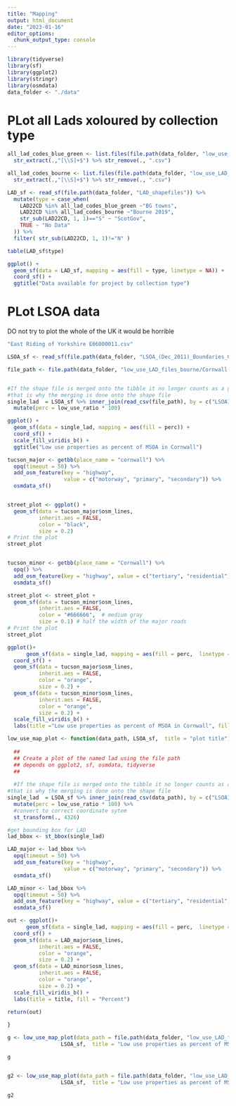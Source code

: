 ```yaml
---
title: "Mapping"
output: html_document
date: "2023-01-16"
editor_options: 
  chunk_output_type: console
---
```



```r
library(tidyverse)
library(sf)
library(ggplot2)
library(stringr)
library(osmdata)
data_folder <- "./data"
```

# PLot all Lads xoloured by collection type

```r
all_lad_codes_blue_green <- list.files(file.path(data_folder, "low_use_LAD_files")) %>%
  str_extract(.,"[\\S]+$") %>% str_remove(., ".csv")

all_lad_codes_bourne <- list.files(file.path(data_folder, "low_use_LAD_files_bourne")) %>%
  str_extract(.,"[\\S]+$") %>% str_remove(., ".csv")

LAD_sf <- read_sf(file.path(data_folder, "LAD_shapefiles")) %>%
  mutate(type = case_when(
    LAD22CD %in% all_lad_codes_blue_green ~"BG towns",
    LAD22CD %in% all_lad_codes_bourne ~"Bourne 2019",
    str_sub(LAD22CD, 1, 1)=="S" ~ "ScotGov",
    TRUE ~ "No Data"
  )) %>%
  filter( str_sub(LAD22CD, 1, 1)!="N" )
```


```r
table(LAD_sf$type)
```


```r

ggplot() +
  geom_sf(data = LAD_sf, mapping = aes(fill = type, linetype = NA)) + 
  coord_sf() +
  ggtitle("Data available for project by collection type")


```


# PLot LSOA data

DO not try to plot the whole of the UK it would be horrible


```r

"East Riding of Yorkshire E06000011.csv"

LSOA_sf <- read_sf(file.path(data_folder, "LSOA_(Dec_2011)_Boundaries_Generalised_Clipped_(BGC)_EW_V3"))

file_path <- file.path(data_folder, "low_use_LAD_files_bourne/Cornwall E06000052.csv")


#If the shape file is merged onto the tibble it no longer counts as a geometric object.
#that is why the merging is done onto the shape file
single_lad  = LSOA_sf %>% inner_join(read_csv(file_path), by = c("LSOA11CD" = "lsoa11cd" )) %>%
  mutate(perc = low_use_ratio * 100)


```

```r

ggplot() +
  geom_sf(data = single_lad, mapping = aes(fill = perc)) + 
  coord_sf() +
  scale_fill_viridis_b() +
  ggtitle("Low use properties as percent of MSOA in Cornwall")
```



```r

tucson_major <- getbb(place_name = "cornwall") %>%
  opq(timeout = 50) %>%
  add_osm_feature(key = "highway", 
                  value = c("motorway", "primary", "secondary")) %>%
  osmdata_sf()


street_plot <- ggplot() +
  geom_sf(data = tucson_major$osm_lines,
          inherit.aes = FALSE,
          color = "black",
          size = 0.2)
# Print the plot
street_plot


tucson_minor <- getbb(place_name = "Cornwall") %>%
  opq() %>%
  add_osm_feature(key = "highway", value = c("tertiary", "residential")) %>%
  osmdata_sf()

street_plot <- street_plot +
  geom_sf(data = tucson_minor$osm_lines,
          inherit.aes = FALSE,
          color = "#666666",  # medium gray
          size = 0.1) # half the width of the major roads
# Print the plot
street_plot

ggplot()+
      geom_sf(data = single_lad, mapping = aes(fill = perc,  linetype = NA)) + 
  coord_sf() +
  geom_sf(data = tucson_major$osm_lines,
          inherit.aes = FALSE,
          color = "orange",
          size = 0.2) +
  geom_sf(data = tucson_minor$osm_lines,
          inherit.aes = FALSE,
          color = "orange",
          size = 0.2) +
  scale_fill_viridis_b() +
  labs(title ="Low use properties as percent of MSOA in Cornwall", fill = "Percent")
```


```r



low_use_map_plot <- function(data_path, LSOA_sf,  title = "plot title"){
  
  ##
  ## Create a plot of the named lad using the file path
  ## depends on ggplot2, sf, osmdata, tidyverse
  ##
  
  #If the shape file is merged onto the tibble it no longer counts as a geometric object.
#that is why the merging is done onto the shape file
single_lad  = LSOA_sf %>% inner_join(read_csv(data_path), by = c("LSOA11CD" = "lsoa11cd" )) %>%
  mutate(perc = low_use_ratio * 100) %>%
  #convert to correct coordinate sytem
  st_transform(., 4326)

#get bounding box for LAD
lad_bbox <- st_bbox(single_lad)

LAD_major <- lad_bbox %>%
  opq(timeout = 50) %>%
  add_osm_feature(key = "highway", 
                  value = c("motorway", "primary", "secondary")) %>%
  osmdata_sf()

LAD_minor <- lad_bbox %>%
  opq(timeout = 50) %>%
  add_osm_feature(key = "highway", value = c("tertiary", "residential")) %>%
  osmdata_sf()

out <- ggplot()+
      geom_sf(data = single_lad, mapping = aes(fill = perc,  linetype = NA)) + 
  coord_sf() +
  geom_sf(data = LAD_major$osm_lines,
          inherit.aes = FALSE,
          color = "orange",
          size = 0.2) +
  geom_sf(data = LAD_minor$osm_lines,
          inherit.aes = FALSE,
          color = "orange",
          size = 0.2) +
  scale_fill_viridis_b() +
  labs(title = title, fill = "Percent")

return(out)
  
}

```



```r
g <- low_use_map_plot(data_path = file.path(data_folder, "low_use_LAD_files_bourne", "Cornwall E06000052.csv"), 
                 LSOA_sf,  title = "Low use properties as percent of MSOA in Cornwall" )

g


g2 <- low_use_map_plot(data_path = file.path(data_folder, "low_use_LAD_files", "East Riding of Yorkshire E06000011.csv"), 
                 LSOA_sf,  title = "Low use properties as percent of MSOA in East Riding" )

g2
```

